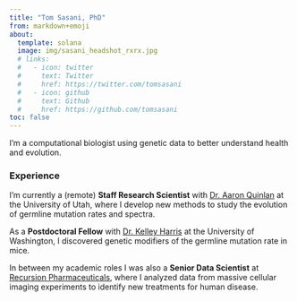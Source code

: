 ```yaml
---
title: "Tom Sasani, PhD"
from: markdown+emoji
about:
  template: solana
  image: img/sasani_headshot_rxrx.jpg
  # links:
  #   - icon: twitter
  #     text: Twitter
  #     href: https://twitter.com/tomsasani
  #   - icon: github
  #     text: Github
  #     href: https://github.com/tomsasani
toc: false
---
```


I’m a computational biologist using genetic data to better understand health and evolution.

### Experience

I'm currently a (remote) **Staff Research Scientist** with [Dr. Aaron Quinlan](http://quinlanlab.org/) at the University of Utah, where I develop new methods to study the evolution of germline mutation rates and spectra.

As a **Postdoctoral Fellow** with [Dr. Kelley Harris](https://sites.google.com/site/harriskelley/home) at the University of Washington, I discovered genetic modifiers of the germline mutation rate in mice.

In between my academic roles I was also a **Senior Data Scientist** at [Recursion Pharmaceuticals](https://www.recursion.com/), where I analyzed data from massive cellular imaging experiments to identify new treatments for human disease.


<!-- ## Education 

**University of Utah** | Salt Lake City, UT 

> Ph.D in Human Genetics | 2015 - 2019

**Lawrence University** | Appleton, WI

> B.A. in Biochemistry, *summa cum laude* | 2011 - 2015 -->
